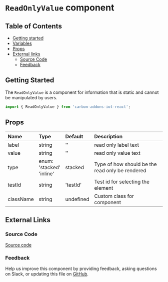 # `ReadOnlyValue` component

## Table of Contents

- [Getting started](#getting-started)
- [Variables](#variables)
- [Props](#props)
- [External links](#external-links)
  - [Source Code](#source-code)
  - [Feedback](#feedback)

## Getting Started

The `ReadOnlyValue` is a component for information that is static and cannot be manipulated by users.

```jsx
import { ReadOnlyValue } from 'carbon-addons-iot-react';
```

## Props

| Name      | Type                                   | Default   | Description                                     |
| :-------- | :------------------------------------- | :-------- | :---------------------------------------------- |
| label     | string                                 | ''        | read only label text                            |
| value     | string                                 | ''        | read only value text                            |
| type      | enum: <br/>'stacked'<br/>'inline'<br/> | stacked   | Type of how should be the read only be rendered |
| testId    | string                                 | 'testId'  | Test id for selecting the element               |
| className | string                                 | undefined | Custom class for component                      |

## External Links

### Source Code

[Source code](https://github.com/carbon-design-system/carbon-addons-iot-react/tree/next/packages/react/src/components/ReadOnlyValue)

### Feedback

Help us improve this component by providing feedback, asking questions on Slack, or updating this file on
[GitHub](https://github.com/carbon-design-system/carbon-addons-iot-react/tree/next/packages/react/src/components/ReadOnlyValue/ReadOnlyValue.mdx).

